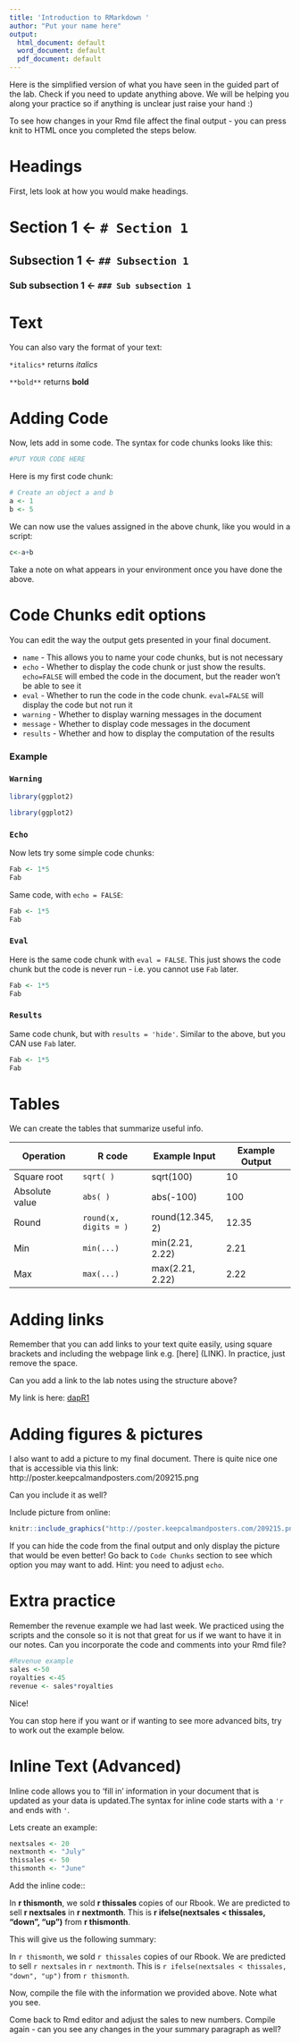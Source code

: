 ```yaml
---
title: 'Introduction to RMarkdown '
author: "Put your name here"
output:
  html_document: default
  word_document: default
  pdf_document: default
---
```


Here is the simplified version of what you have seen in the guided part of the lab. Check if you need to update anything above. We will be helping you along your practice so if anything is unclear just raise your hand :)

To see how changes in your Rmd file affect the final output - you can press knit to HTML once you completed the steps below. 

# Headings

First, lets look at how you would make headings.  

# Section 1 <- `# Section 1`

## Subsection 1 <- `## Subsection 1`

### Sub subsection 1 <- `### Sub subsection 1` 





# Text

You can also vary the format of your text:

`*italics*` returns *italics*
  
`**bold**` returns **bold**
  

# Adding Code

Now, lets add in some code. The syntax for code chunks looks like this:

```r
#PUT YOUR CODE HERE
```

Here is my first code chunk:

```r
# Create an object a and b
a <- 1
b <- 5

```

We can now use the values assigned in the above chunk, like you would in a script:

```r
c<-a+b
```


Take a note on what appears in your environment once you have done the above.

# Code Chunks edit options

You can edit the way the output gets presented in your final document. 

* `name` - This allows you to name your code chunks, but is not necessary
* `echo` - Whether to display the code chunk or just show the results. `echo=FALSE` will embed the code in the document, but the reader won't be able to see it
* `eval` - Whether to run the code in the code chunk. `eval=FALSE` will display the code but not run it
* `warning` - Whether to display warning messages in the document
* `message` - Whether to display code messages in the document
* `results` - Whether and how to display the computation of the results

### Example

### `Warning`
```r
library(ggplot2)
```
```r
library(ggplot2)
```

### `Echo`
Now lets try some simple code chunks:
```r
Fab <- 1*5
Fab
```
Same code, with `echo = FALSE`:
```r
Fab <- 1*5
Fab
```

### `Eval`

Here is the same code chunk with `eval = FALSE`. This just shows the code chunk but the code is never run - i.e. you cannot use `Fab` later.

```r
Fab <- 1*5
Fab
```

### `Results`

Same code chunk, but with `results = 'hide'`. Similar to the above, but you CAN use `Fab` later.

```r
Fab <- 1*5
Fab
```


# Tables

We can create the tables that summarize useful info.

Operation       | R code                | Example Input    | Example Output
-------------   | -------------         |--------------    | -------------
Square root     | `sqrt( )`             | sqrt(100)        | 10
Absolute value  | `abs( )`              | abs(-100)        | 100
Round           | `round(x, digits = )` | round(12.345, 2) | 12.35
Min             | `min(...)`            | min(2.21, 2.22)  | 2.21
Max             | `max(...)`            | max(2.21, 2.22)  | 2.22




# Adding links

Remember that you can add links to your text quite easily, using square brackets and including the webpage link e.g. [here] (LINK). In practice, just remove the space.

Can you add a link to the lab notes using the structure above?

My link is here: [dapR1](https://bookdown.org/animestina/dapr1_labs/)

# Adding figures & pictures

I also want to add a picture to my final document. There is quite nice one that is accessible via this link: http://poster.keepcalmandposters.com/209215.png

Can you include it as well? 


Include picture from online:
```r
knitr::include_graphics("http://poster.keepcalmandposters.com/209215.png")
```

If you can hide the code from the final output and only display the picture that would be even better! Go back to `Code Chunks` section to see which option you may want to add. Hint: you need to adjust `echo`.


# Extra practice

Remember the revenue example we had last week. We practiced using the scripts and the console so it is not that great for us if we want to have it in our notes. Can you incorporate the code and comments into your Rmd file?

```r
#Revenue example
sales <-50
royalties <-45
revenue <- sales*royalties
```

Nice! 


You can stop here if you want or if wanting to see more advanced bits, try to work out the example below.

# Inline Text (Advanced)

Inline code allows you to 'fill in' information in your document that is updated as your data is updated.The syntax for inline code starts with a `'r` and ends with `'`.

Lets create an example:
```r
nextsales <- 20
nextmonth <- "July"
thissales <- 50
thismonth <- "June"
```

Add the inline code::

In **r thismonth**, we sold **r thissales** copies of our Rbook. We are predicted to sell **r nextsales** in **r nextmonth**. This is **r ifelse(nextsales < thissales, "down", "up")** from **r thismonth**.

This will give us the following summary:

In `r thismonth`, we sold `r thissales` copies of our Rbook. We are predicted to sell `r nextsales` in `r nextmonth`. This is `r ifelse(nextsales < thissales, "down", "up")` from `r thismonth`.

Now, compile the file with the information we provided above.  Note what you see.


Come back to Rmd editor and adjust the sales to new numbers. Compile again - can you see any changes in the your summary paragraph as well?

